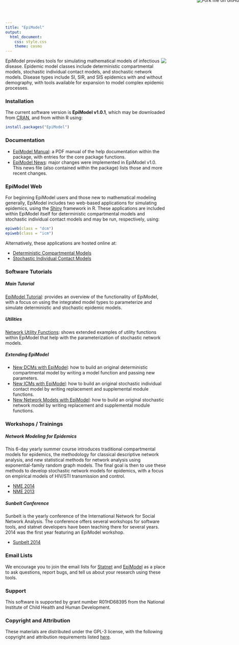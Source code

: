 ```yaml
---
title: "EpiModel"
output:
  html_document:
    css: style.css
    theme: cosmo
---
```


<a href="https://github.com/statnet/EpiModelPreview"><img style="position: absolute; top: -8px; right: -8px; border: 0;" src="https://camo.githubusercontent.com/652c5b9acfaddf3a9c326fa6bde407b87f7be0f4/68747470733a2f2f73332e616d617a6f6e6177732e636f6d2f6769746875622f726962626f6e732f666f726b6d655f72696768745f6f72616e67655f6666373630302e706e67" alt="Fork me on GitHub" data-canonical-src="https://s3.amazonaws.com/github/ribbons/forkme_right_orange_ff7600.png"></a>

<img style="float: right" src="http://statnet.org/EpiModel/movie.gif" />
EpiModel provides tools for simulating mathematical models of infectious disease. Epidemic model classes include deterministic compartmental models, stochastic individual contact models, and stochastic network models. Disease types include SI, SIR, and SIS epidemics with and without demography, with tools available for expansion to model complex epidemic processes. 


### Installation
The current software version is **EpiModel v1.0.1**, which may be downloaded from [CRAN](http://cran.r-project.org/web/packages/EpiModel/index.html), and from within R using:
```r
install.packages("EpiModel")
```


### Documentation

* [EpiModel Manual](http://cran.r-project.org/web/packages/EpiModel/EpiModel.pdf): a PDF manual of the help documentation within the package, with entries for the core package functions.
* [EpiModel News](https://github.com/statnet/EpiModelPreview/releases): major changes were implemented in EpiModel v1.0. This news file (also contained within the package) lists those and more recent changes.


### EpiModel Web
For beginning EpiModel users and those new to mathematical modeling generally, EpiModel includes two web-based applications for simulating epidemics, using the [Shiny](http://shiny.rstudio.com/) framework in R. These applications are included within EpiModel itself for deterministic compartmental models and stochastic individual contact models and may be run, respectively, using:
```r
epiweb(class = "dcm")
epiweb(class = "icm")
```
Alternatively, these applications are hosted online at:

* [Deterministic Compartmental Models](http://statnet.shinyapps.io/epidcm)
* [Stochastic Individual Contact Models](http://statnet.shinyapps.io/epiicm)


### Software Tutorials

##### Main Tutorial
[EpiModel Tutorial](http://statnet.org/EpiModel/vignette/Tutorial.pdf): provides an overview of the functionality of EpiModel, with a focus on using the integrated model types to parameterize and simulate deterministic and stochastic epidemic models.

##### Utilities
[Network Utility Functions](http://statnet.org/EpiModel/vignette/NetUtils.html): shows extended examples of utility functions within EpiModel that help with the parameterization of stochastic network models.

##### Extending EpiModel

* [New DCMs with EpiModel](http://statnet.org/EpiModel/vignette/NewDCMs.html): how to build an original deterministic compartmental model by writing a model function and passing new parameters.
* [New ICMs with EpiModel](http://statnet.org/EpiModel/vignette/NewICMs.html): how to build an original stochastic individual contact model by writing replacement and supplemental module functions.
* [New Network Models with EpiModel](http://statnet.org/EpiModel/vignette/NewNet.html): how to build an original stochastic network model by writing replacement and supplemental module functions.


### Workshops / Trainings

##### Network Modeling for Epidemics
This 6-day yearly summer course introduces traditional compartmental models for epidemics, the methodology for classical descriptive network analysis, and new statistical methods for network analysis using exponential-family random graph models. The final goal is then to use these methods to develop stochastic network models for epidemics, with a focus on empirical models of HIV/STI transmission and control.

* [NME 2014](http://statnet.org/EpiModel/nme/2014/index.html)
* [NME 2013](https://statnet.org/trac/wiki/NME2013)

##### Sunbelt Conference
Sunbelt is the yearly conference of the International Network for Social Network Analysis. The conference offers several workshops for software tools, and statnet developers have been teaching there for several years. 2014 was the first year featuring an EpiModel workshop.

* [Sunbelt 2014](https://statnet.org/trac/wiki/Sunbelt2014)


### Email Lists
We encourage you to join the email lists for [Statnet](http://mailman2.u.washington.edu/mailman/listinfo/statnet_help) and [EpiModel](http://mailman11.u.washington.edu/mailman/listinfo/epimodel) as a place to ask questions, report bugs, and tell us about your research using these tools.


### Support
This software is supported by grant number R01HD68395 from the National Institute of Child Health and Human Development.


### Copyright and Attribution
These materials are distributed under the GPL-3 license, with the following copyright and attribution requirements listed [here](http://statnet.org/attribution.shtml).

